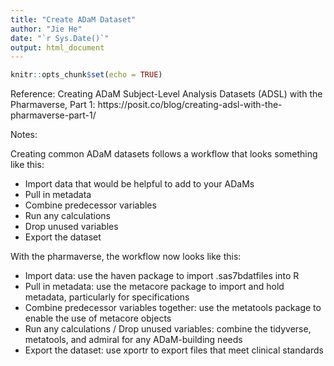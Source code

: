```yaml
---
title: "Create ADaM Dataset"
author: "Jie He"
date: "`r Sys.Date()`"
output: html_document
---
```


```r
knitr::opts_chunk$set(echo = TRUE)
```

Reference: 
Creating ADaM Subject-Level Analysis Datasets (ADSL) with the Pharmaverse, Part 1:
https://posit.co/blog/creating-adsl-with-the-pharmaverse-part-1/


Notes:

Creating common ADaM datasets follows a workflow that looks something like this:

- Import data that would be helpful to add to your ADaMs
- Pull in metadata
- Combine predecessor variables
- Run any calculations
- Drop unused variables
- Export the dataset

With the pharmaverse, the workflow now looks like this:

- Import data: use the haven package to import .sas7bdatfiles into R
- Pull in metadata: use the metacore package to import and hold metadata, particularly for specifications
- Combine predecessor variables together: use the metatools package to enable the use of metacore objects
- Run any calculations / Drop unused variables: combine the tidyverse, metatools, and admiral for any ADaM-building needs
- Export the dataset: use xportr to export files that meet clinical standards

